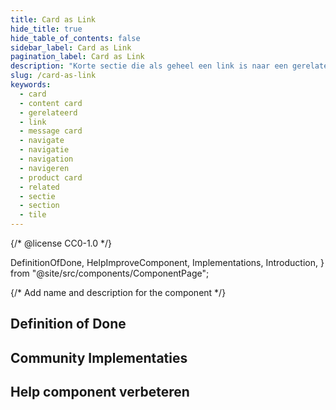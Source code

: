 ```yaml
---
title: Card as Link
hide_title: true
hide_table_of_contents: false
sidebar_label: Card as Link
pagination_label: Card as Link
description: "Korte sectie die als geheel een link is naar een gerelateerde pagina."
slug: /card-as-link
keywords:
  - card
  - content card
  - gerelateerd
  - link
  - message card
  - navigate
  - navigatie
  - navigation
  - navigeren
  - product card
  - related
  - sectie
  - section
  - tile
---
```


{/* @license CC0-1.0 */}

  DefinitionOfDone,
  HelpImproveComponent,
  Implementations,
  Introduction,
} from "@site/src/components/ComponentPage";

{/* Add name and description for the component */}


<Introduction component={component} headingLevel={1} description={description} />

## Definition of Done

<DefinitionOfDone component={component} headingLevel={3} />

## Community Implementaties

<Implementations component={component} headingLevel={3} />

## Help component verbeteren

<HelpImproveComponent component={component} headingLevel={3} />
